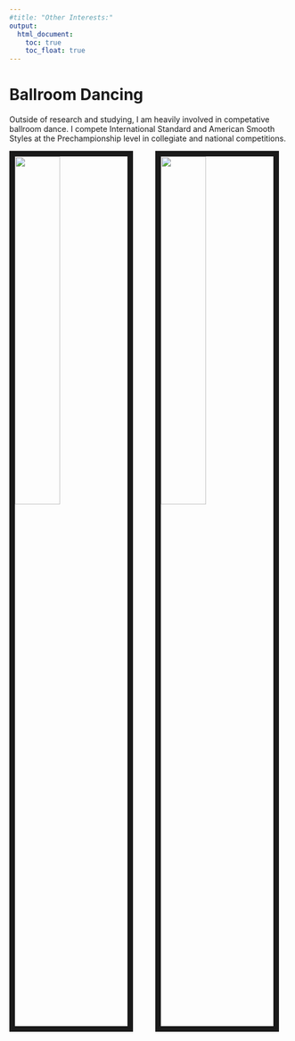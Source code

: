 ```yaml
---
#title: "Other Interests:"
output: 
  html_document:
    toc: true
    toc_float: true
---
```


# Ballroom Dancing

Outside of research and studying, I am heavily involved in competative ballroom dance. I compete International Standard and American Smooth Styles at the Prechampionship level in collegiate and national competitions.


<img src="images/StandardPhotoCrop.jpg" style="width:40%; border:10px solid; margin-right: 20px" align="left">

<img src="images/SmoothPhoto.jpg" style="width:40%; border:10px solid; margin-right: 20px" align="right">
